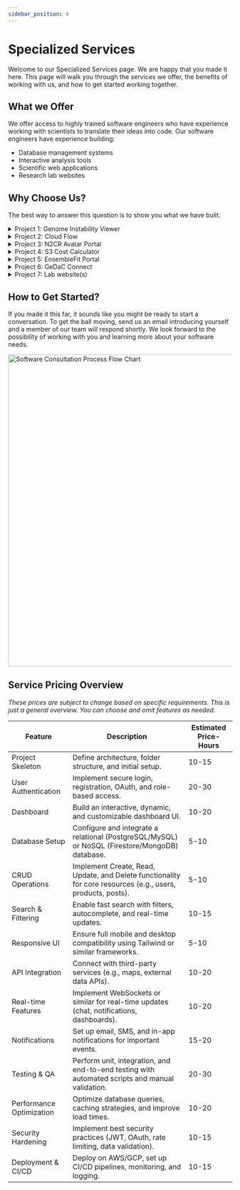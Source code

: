 ```yaml
---
sidebar_position: 4
---
```


# Specialized Services

Welcome to our Specialized Services page. We are happy that you made it here. This page will walk you through the services we offer, the benefits of working with us, and how to get started working together.

## What we Offer

We offer access to highly trained software engineers who have experience working with scientists to translate their ideas into code. Our software engineers have experience building:

- Database management systems
- Interactive analysis tools
- Scientific web applications
- Research lab websites

## Why Choose Us?

The best way to answer this question is to show you what we have built.

<details>

<summary>Project 1: Genome Instability Viewer</summary>

[**Genome Instability Viewer**](https://gi-viewer.pittlabgenomics.com/home) is an interactive web application in collaboration with NUS faculty that integrates genomic instability scores and copy number signatures with molecular and clinical features from patient data. This web application was published in the Journal of XYZ.

</details>

<details>

<summary>Project 2: Cloud Flow</summary>

[**CloudFlow**](https://www.cloudflow.gedac.org/) is a web application that allows NUS faculty, staff and students to run best-practice bioinformatic pipelines in the cloud. For more information about this application, please visit our [online documentation](https://docs.cloudflow.gedac.org/)

</details>

<details>

<summary>Project 3: N2CR Avatar Portal</summary>

[**N2CR Avatar Portal**](https://n2cr.gedac.org/login) is a web application that allows users to add, update, and query model records from the N2CR patient-derived-model database. For more information about this application, please visit our [online documentation](https://n2cr.gedac.org/guide).

</details>


<details>

<summary>Project 4: S3 Cost Calculator</summary>

[**S3 Calculator**](https://www.s3.gedac.org/) 

</details>
<details>
<summary>Project 5: EnsembleFit Portal</summary>

[**EnsembleFit**](https://www.ensemblefit.pittlabgenomics.com/) Implemented the MutSig web-app as part of the EnsembleFit project, enabling users to process, analyze, and download mutation signature insights.

</details>

<details>
<summary>Project 6: GeDaC Connect</summary>

[**GeDaC Connect**](https://www.connect.gedac.org/) The goal is to build a robust infrastructure integrated with Novogene's CSS system to streamline the logistics from sample sequencing to bioinformatics analysis.

</details>

<details>

<summary>Project 7: Lab website(s)</summary>

We develop professional websites for academic labs that effectively showcase their research, team members, and publications. Our lab websites are responsive, easy to maintain, and designed to attract potential collaborators and students.

[**GeDaC Website**](https://gedac.org/)

[**Jason PITT Lab Website**](https://www.pittlabgenomics.com/)

</details>

## How to Get Started?

If you made it this far, it sounds like you might be ready to start a conversation. To get the ball moving, send us an email introducing yourself and a member of our team will respond shortly. We look forward to the possibility of working with you and learning more about your software needs.

<img 
    src={flowChartImage}
    alt="Software Consultation Process Flow Chart" 
    width="700" 
    height="auto" 
/>

## Service Pricing Overview

*These prices are subject to change based on specific requirements. This is just a general overview. You can choose and omit features as needed.*

| Feature             | Description                                                                 | Estimated Price-Hours |
|---------------------|---------------------------------------------------------------------------|----------------|
| Project Skeleton   | Define architecture, folder structure, and initial setup.                | 10-15          |
| User Authentication | Implement secure login, registration, OAuth, and role-based access.     | 20-30          |
| Dashboard          | Build an interactive, dynamic, and customizable dashboard UI.            | 10-20          |
| Database Setup     | Configure and integrate a relational (PostgreSQL/MySQL) or NoSQL (Firestore/MongoDB) database. | 5-10 |
| CRUD Operations    | Implement Create, Read, Update, and Delete functionality for core resources (e.g., users, products, posts). | 5-10 |
| Search & Filtering | Enable fast search with filters, autocomplete, and real-time updates.    | 10-15          |
| Responsive UI      | Ensure full mobile and desktop compatibility using Tailwind or similar frameworks. | 5-10 |
| API Integration    | Connect with third-party services (e.g., maps, external data APIs). | 10-20 |
| Real-time Features | Implement WebSockets or similar for real-time updates (chat, notifications, dashboards). | 10-20 |
| Notifications      | Set up email, SMS, and in-app notifications for important events.        | 15-20          |
| Testing & QA       | Perform unit, integration, and end-to-end testing with automated scripts and manual validation. | 20-30 |
| Performance Optimization | Optimize database queries, caching strategies, and improve load times. | 10-20 |
| Security Hardening | Implement best security practices (JWT, OAuth, rate limiting, data validation). | 10-15 |
| Deployment & CI/CD | Deploy on AWS/GCP, set up CI/CD pipelines, monitoring, and logging.     | 10-15  |